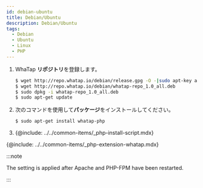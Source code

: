 ```yaml
---
id: debian-ubuntu
title: Debian/Ubuntu
description: Debian/Ubuntu
tags:
  - Debian
  - Ubuntu
  - Linux
  - PHP
---
```


1.  WhaTap **リポジトリ**を登録します。 

    ```bash title=SH
    $ wget http://repo.whatap.io/debian/release.gpg -O -|sudo apt-key add -
    $ wget http://repo.whatap.io/debian/whatap-repo_1.0_all.deb
    $ sudo dpkg -i whatap-repo_1.0_all.deb
    $ sudo apt-get update
    ```

2.  次のコマンドを使用して**パッケージ**をインストールしてください。 

    ```bash title=SH
    $ sudo apt-get install whatap-php
    ```

3.  {@include: ../../common-items/_php-install-script.mdx}

{@include: ../../common-items/_php-extension-whatap.mdx} 

:::note

The setting is applied after Apache and PHP-FPM have been restarted.

:::
